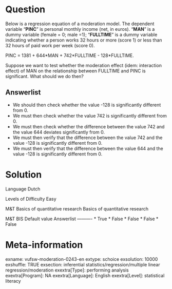 Question
========
Below is a regression equation of a moderation model. The dependent variable "**PINC**" is personal monthly income (net, in euros). "**MAN**" is a dummy variable (female = 0; male =1); "**FULLTIME**" is a dummy variable indicating whether a person works 32 hours or more (score 1) or less than 32 hours of paid work per week (score 0).  
  
PINC = 1381 + 644\*MAN + 742\*FULLTIME - 128\*FULLTIME.  
  
Suppose we want to test whether the moderation effect (idem: interaction effect) of MAN on the relationship between FULLTIME and PINC is significant. What should we do then?

Answerlist
----------
* We should then check whether the value -128 is significantly different from 0.
* We must then check whether the value 742 is significantly different from 0.
* We must then check whether the difference between the value 742 and the value 644 deviates significantly from 0.
* We must then verify that the difference between the value 742 and the value -128 is significantly different from 0.
* We must then verify that the difference between the value 644 and the value -128 is significantly different from 0.

Solution
========

Language Dutch

Levels of Difficulty Easy

M&T Basics of quantitative research Basics of quantitative research

M&T BIS Default value
Answerlist
----------
* True
* False
* False
* False
* False

Meta-information
================
exname: vufsw-moderation-0243-en
extype: schoice
exsolution: 10000
exshuffle: TRUE
exsection: inferential statistics/regression/multiple linear regression/moderation
exextra[Type]: performing analysis
exextra[Program]: NA
exextra[Language]: English
exextra[Level]: statistical literacy

